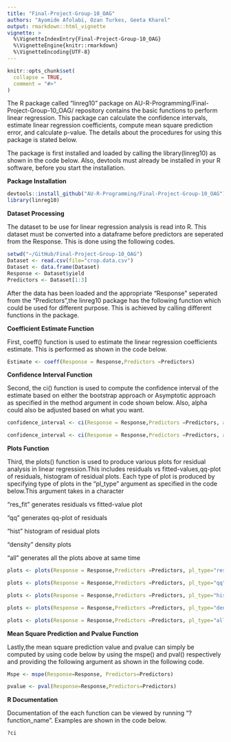 ```yaml
---
title: "Final-Project-Group-10_OAG"
authors: "Ayomide Afolabi, Ozan Turkes, Geeta Kharel"
output: rmarkdown::html_vignette
vignette: >
  %\VignetteIndexEntry{Final-Project-Group-10_OAG}
  %\VignetteEngine{knitr::rmarkdown}
  %\VignetteEncoding{UTF-8}
---
```


```r
knitr::opts_chunk$set(
  collapse = TRUE,
  comment = "#>"
)
```

The R package called "linreg10" package on AU-R-Programming/Final-Project-Group-10_OAG/ repository contains the basic functions to perform linear regression. This package can calculate the confidence intervals, estimate linear regression coefficients, compute mean square prediction error, and calculate p-value. The details about the procedures for using this package is stated below.

\newline
The package is first installed and loaded by calling the library(linreg10) as shown in the code below. Also, devtools must already be installed in your R software, before you start the installation.

**Package Installation**
```r
devtools::install_github("AU-R-Programming/Final-Project-Group-10_OAG")
library(linreg10)
```

**Dataset Processing**

The dataset to be use for linear regression analysis is read into R. This dataset must be converted into a dataframe before predictors are seperated from the Response. This is done using the following codes.

```r
setwd("~/GitHub/Final-Project-Group-10_OAG")
Dataset <- read.csv(file="crop.data.csv")
Dataset <- data.frame(Dataset)
Response <- Dataset$yield
Predictors <- Dataset[1:3]
```

After the data has been loaded and the appropriate "Response" seperated from the "Predictors",the linreg10 package has the following function which could be used for different purpose. This is achieved by calling different functions in the package.

**Coefficient Estimate Function**

First, coeff() function is used to estimate the linear regression coefficients estimate. This is performed as shown in the code below.
```r
Estimate <- coeff(Response = Response,Predictors =Predictors)
```

**Confidence Interval Function**

Second, the ci() function is used to compute the confidence interval of the estimate based on either the bootstrap approach or Asymptotic approach as specified in the method argument in code shown below. Also, alpha could also be adjusted based on what you want.

```r
confidence_interval <- ci(Response = Response,Predictors =Predictors, alpha=0.05, method="Bootstrap")
```

```r
confidence_interval <- ci(Response = Response,Predictors =Predictors, alpha=0.05, method="Asymptotic")
```

**Plots Function**

Third, the plots() function is used to produce various plots for residual analysis in linear regression.This includes residuals vs fitted-values,qq-plot of residuals, histogram of residual plots. Each type of plot is produced by specifying type of plots in the "pl_type" argument as specified in the code below.This argument takes in a character

\newline
"res_fit" generates  residuals vs fitted-value plot
\newline

"qq" generates qq-plot of residuals
\newline

"hist" histogram of residual plots
\newline

"density" density plots
\newline

"all" generates all the plots above at same time
\newline

```r
plots <- plots(Response = Response,Predictors =Predictors, pl_type="res_fit")
```

```r
plots <- plots(Response = Response,Predictors =Predictors, pl_type="qq")
```

```r
plots <- plots(Response = Response,Predictors =Predictors, pl_type="hist")
```

```r
plots <- plots(Response = Response,Predictors =Predictors, pl_type="density")
```

```r
plots <- plots(Response = Response,Predictors =Predictors, pl_type="all")
```

**Mean Square Prediction and Pvalue Function**

Lastly,the mean square prediction value and pvalue can simply be computed by using code below by using the mspe() and pval() respectively and providing the following argument as shown in the following code.
```r
Mspe <- mspe(Response=Response, Predictors=Predictors)
```

```r
pvalue <- pval(Response=Response,Predictors=Predictors)
```

**R Documentation**

Documentation of the each function can be viewed by running "?function_name". Examples are shown in the code below.
```r
?ci
```

